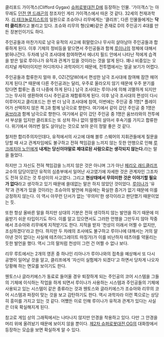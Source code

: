 클리포드 가이객스(Clifford Gygax)
[[슈퍼로봇대전 D]]에 등장하는 인물. '가이객스'는 아무래도 [[던전 앤 드래곤]]의 창조자인 게리 가이객스에서 따온 것 같다.
32세의 천재과학자. [[리 테크놀로지스트]]의 일원으로 조슈아나 리무에게는 '클리프', 다른 인물들에게는 '''닥터 클리프'''라고 불리고 있다. 조슈와 리무의 형(오빠)같은 존재로 D의 주인공기 4대를 만든 장본인이기도 하다.

주인공들과 마찬가지로 남극 유적의 사고에 휘말렸으나 무사히 살아남아 주인공들과 합류하게 된다. 이후 기체의 정비등을 맡으면서 주인공들과 함께 [[루이나]]의 정체에 대해서 밝혀나간다. 두차례 남극 조사대에 참여하면서 에너지 필드 안에서 나타난 적에게 습격을 받은 일로 루이나가 유적과 관계가 있을 것이라는 것을 알게 된다. 꽤나 비중있는 오리지널 캐릭터이지만 어디까지나 과학자이기 때문에, 전투맵에서는 얼굴 보기가 어렵다.

주인공들과 합류한지 얼마 후, OZ(건담W)에서 편성한 남극 조사대에 참여해 잠깐 헤어지게 된다.[* 때문에 다른 주인공과는 달리, 우주로 올라오지 않기 때문에 우주 분기를 탔다면 합류는 좀 더 나중에 하게 된다.] 남극 조사대는 루이나에 의해 괴멸하게 되지만 그는 무사히 생환하여 다시 주인공과 재합류하게 된다. 이후 남극 조사대의 편성이 다시 이루어지고 클리포드는 한 번 더 남극 조사대에 참여, 이번에는 주인공 중 1명[* 플레이어가 선택하지 않은 쪽.]과 함께 남극으로 향한다. 여기에서 같이 갔던 주인공 중 1명은 [[움브라]]과 함께 남극으로 향한다. 여기에서 같이 갔던 주인공 중 1명은 움브라와의 전투에서 부상을 입지만 클리포드는 또 상처 하나 없이 멀쩡히 살아서 후속기를 가지고 합류한다. 위기에서 여러번 잘도 살아남는 것으로 보아 운이 정말 좋은 것 같다.

철저한 합리주의자인데다, 유적에서의 사고에 대해 블루 스웨어의 지휘관들에게 질문을 당할 때 사고 관계자임에도 불구하고 전혀 책임감을 느끼지 않는 듯한 언행으로 인해 [[루크레치아 노인]]에게 '''내게는 당신이야말로 제대로된 사람으로는 생각되지 않는다.'''라는 말을 들었다.

하지만 그 자신도 전혀 책임감을 느끼지 않은 것은 아니며 그가 아닌 [[페리오 래드클리프]] 교수의 담당이었던 유적의 심층부에서 일어난 사고였기에 자세한 것은 관계자인 그조차도 전혀 모르는 것 투성이의 사고였다. 그리고 '''현상태에서 무의미한 것은 이야기할 필요가 없다'''라고 생각하고 있기 때문에 쓸데없는 말은 하지 않았던 것이었다. [[루이나]]가 '유적'과 관계가 있을 것이라는 조슈아의 발언에 처음에는 확실한 증거가 없기 때문에 이를 긍정하지 않는다. 이 역시 아무런 단서가 없는 '무의미'한 생각이라고 판단했기 때문이었는 듯.

또한 항상 올바른 말을 하지만 상대의 기분은 전혀 생각하지 않는 발언을 하기 때문에 미움받기 쉬운 타입이기도 하다. 이를 알고 있으면서도 그러한 언행을 그만두지 않아 작중에서 조슈아와 리무에게 지적받기도 한다. 지적을 받자 '천성이 이래서 어쩔 수 없지만, 조심하겠다'라고 한다. 하지만 두 차례의 조사에도 불구하고 루이나에 대해서는 거의 알아낸 것이 없다는 사실에 테츠야(그레이트 마징가)가 이를 비난하자 테츠야를 약올리는 듯한 발언을 했다. 역시 그의 말처럼 천성이 그런 건 어쩔 수 없나 보다.

리무 루트에서는 2개의 영혼 중 하나인 리아나가 루이나와의 접촉을 예상해서 또 다시 공명이 일어날 것을 알고, 클리프에게 '자신이 실험체가 되겠다'고 하면서 당차게 나오자 당황해 하는 면모를 보이기도 한다.

웬토스나 글라키에스가 동료로 들어올 경우 퇴장하게 되는 주인공의 코어 시스템을 그들의 기체에 이식하는 작업을 하게 되면서 루이나가 사용하는 시스템과 주인공들의 기체에 사용되고 있는 시스템이 같은 종류라는 것과 웬토스와 글라키에스가 조슈아와 리무의 코어 시스템과 파장이 맞는 것을 보고 감탄하기도 한다. 역시 과학자라 이런 쪽으로는 상당히 흥미를 가지고 있는 것 같다. 어쨌든 이로 인해 루이나가 유적과 관계가 있다는 사실은 더욱 확실해지게 된다.

참고로 게임 상의 그래픽에서는 나타나지 않지만 안경을 착용하고 있다. 다만 그 안경을 머리 위에 올려놨기 때문에 보이지 않을 뿐이다. [[제2차 슈퍼로봇대전 OG]]의 대화창에서 등장하는 모습을 보면 확실하게 알 수 있다.
